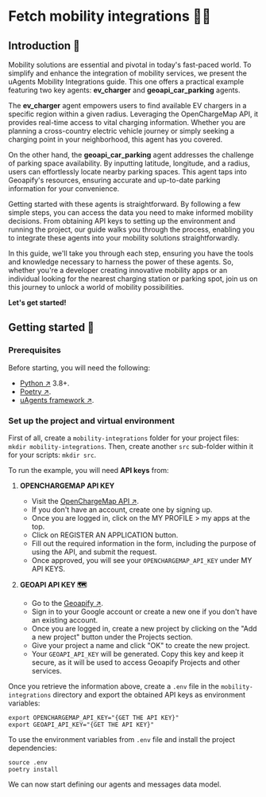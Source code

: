 # Fetch mobility integrations 🚗🔌

## Introduction 🚀

Mobility solutions are essential and pivotal in today's fast-paced world. To simplify and enhance the integration of mobility services, we present the uAgents Mobility Integrations guide. This one offers a practical example featuring two key agents: **ev_charger** and **geoapi_car_parking** agents.

The **ev_charger** agent empowers users to find available EV chargers in a specific region within a given radius. Leveraging the OpenChargeMap API, it provides real-time access to vital charging information. Whether you are planning a cross-country electric vehicle journey or simply seeking a charging point in your neighborhood, this agent has you covered.

On the other hand, the **geoapi_car_parking** agent addresses the challenge of parking space availability. By inputting latitude, longitude, and a radius, users can effortlessly locate nearby parking spaces. This agent taps into Geoapify's resources, ensuring accurate and up-to-date parking information for your convenience.

Getting started with these agents is straightforward. By following a few simple steps, you can access the data you need to make informed mobility decisions. From obtaining API keys to setting up the environment and running the project, our guide walks you through the process, enabling you to integrate these agents into your mobility solutions straightforwardly.

In this guide, we'll take you through each step, ensuring you have the tools and knowledge necessary to harness the power of these agents. So, whether you're a developer creating innovative mobility apps or an individual looking for the nearest charging station or parking spot, join us on this journey to unlock a world of mobility possibilities.

**Let's get started!**

## Getting started 🎯

### Prerequisites

Before starting, you will need the following:

- [Python ↗️](https://www.python.org/downloads/) 3.8+.
- [Poetry ↗️](https://python-poetry.org/).
- [uAgents framework ↗️](https://pypi.org/project/uagents/).

### Set up the project and virtual environment

First of all, create a `mobility-integrations` folder for your project files: `mkdir mobility-integrations`. Then, create another `src` sub-folder within it for your scripts: `mkdir src`.

To run the example, you will need **API keys** from:

1. **OPENCHARGEMAP API KEY**

   - Visit the [OpenChargeMap API ↗️](https://openchargemap.org/site/develop/api).
   - If you don't have an account, create one by signing up.
   - Once you are logged in, click on the MY PROFILE > my apps at the top.
   - Click on REGISTER AN APPLICATION button.
   - Fill out the required information in the form, including the purpose of using the API, and submit the request.
   - Once approved, you will see your `OPENCHARGEMAP_API_KEY` under MY API KEYS.

2. **GEOAPI API KEY 🗺️**
   - Go to the [Geoapify ↗️](https://www.geoapify.com/).
   - Sign in to your Google account or create a new one if you don't have an existing account.
   - Once you are logged in, create a new project by clicking on the "Add a new project" button under the Projects section.
   - Give your project a name and click "OK" to create the new project.
   - Your `GEOAPI_API_KEY` will be generated. Copy this key and keep it secure, as it will be used to access Geoapify Projects and other services.

Once you retrieve the information above, create a `.env` file in the `mobility-integrations` directory and export the obtained API keys as environment variables:

```
export OPENCHARGEMAP_API_KEY="{GET THE API KEY}"
export GEOAPI_API_KEY="{GET THE API KEY}"
```

To use the environment variables from `.env` file and install the project dependencies:

```
source .env
poetry install
```

We can now start defining our agents and messages data model.
